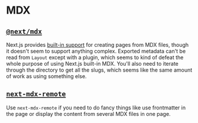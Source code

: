 # MDX

## [`@next/mdx`](https://github.com/vercel/next.js/tree/canary/packages/next-mdx)

Next.js provides [built-in support](https://nextjs.org/docs/pages/building-your-application/configuring/mdx) for creating pages from MDX files, though it doesn't seem to support anything complex. Exported metadata can't be read from `Layout` except with a plugin, which seems to kind of defeat the whole purpose of using Next.js built-in MDX. You'll also need to iterate through the directory to get all the slugs, which seems like the same amount of work as using something else.

## [`next-mdx-remote`](https://github.com/hashicorp/next-mdx-remote)

Use `next-mdx-remote` if you need to do fancy things like use frontmatter in the page or display the content from several MDX files in one page.
